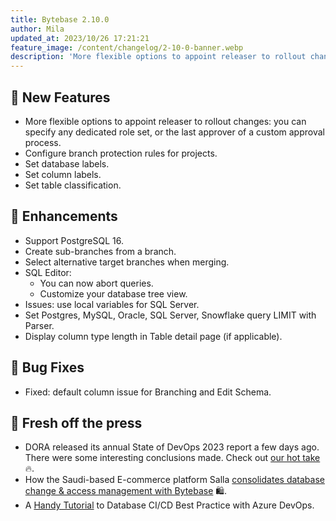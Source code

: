 ```yaml
---
title: Bytebase 2.10.0
author: Mila
updated_at: 2023/10/26 17:21:21
feature_image: /content/changelog/2-10-0-banner.webp
description: 'More flexible options to appoint releaser to rollout changes. Set database & column labels'
---
```



## 🚀 New Features

- More flexible options to appoint releaser to rollout changes: you can specify any dedicated role set, or the last approver of a custom approval process.
- Configure branch protection rules for projects.
- Set database labels.
- Set column labels.
- Set table classification.

## 🎄 Enhancements

- Support PostgreSQL 16.
- Create sub-branches from a branch.
- Select alternative target branches when merging.
- SQL Editor:
  - You can now abort queries.
  - Customize your database tree view.
- Issues: use local variables for SQL Server.
- Set Postgres, MySQL, Oracle, SQL Server, Snowflake query LIMIT with Parser.
- Display column type length in Table detail page (if applicable).

## 🐞 Bug Fixes

- Fixed: default column issue for Branching and Edit Schema.

## 📰 Fresh off the press

- DORA released its annual State of DevOps 2023 report a few days ago. There were some interesting conclusions made. Check out [our hot take](/blog/dora-state-of-devops-2023/) 🔥.
- How the Saudi-based E-commerce platform Salla [consolidates database change & access management with Bytebase](/blog/salla-case-study/) 🛍️.
- A [Handy Tutorial](/tutorials/gitops-azure-devops-workflow/) to Database CI/CD Best Practice with Azure DevOps.

<InstallUpgrade />
